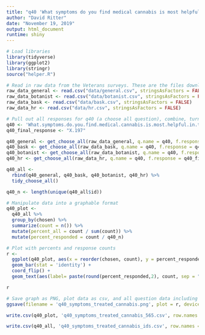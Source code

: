 ```yaml
---
title: "q40 'What symptoms do you find medical cannabis is most helpful in treating/alleviating? (Please select all that apply)' (Veterans)"
author: "David Ritter"
date: "November 19, 2019"
output: html_document
runtime: shiny
---
```


```r
# Load libraries
library(tidyverse)
library(ggplot2)
library(stringr)
source("helper.R")
```

```r
# Read in raw data from the Veterans surveys. These are the files downloaded from survey monkey saved as a .csv
raw_data_general <- read.csv("data/general.csv", stringsAsFactors = FALSE)
raw_data_botanist <- read.csv("data/botanist.csv", stringsAsFactors = FALSE)
raw_data_bask <- read.csv("data/bask.csv", stringsAsFactors = FALSE)
raw_data_hr <- read.csv("data/hr.csv", stringsAsFactors = FALSE)
```

```r
# Pull out all responses for q40 (a choose all question), combine, turn into a tidy data format for further processing then determine 'question n'
q40 <- 'What.symptoms.do.you.find.medical.cannabis.is.most.helpful.in.treating.alleviating...Please.select.all.that.apply.'
q40_final_response <- "X.197"

q40_general <- get_choose_all(raw_data_general, q.name = q40, f.response = q40_final_response)
q40_bask <- get_choose_all(raw_data_bask, q.name = q40, f.response = q40_final_response)
q40_botanist <- get_choose_all(raw_data_botanist, q.name = q40, f.response = q40_final_response)
q40_hr <- get_choose_all(raw_data_hr, q.name = q40, f.response = q40_final_response)

q40_all <- 
  rbind(q40_general, q40_bask, q40_botanist, q40_hr) %>%
  tidy_choose_all()

q40_n <- length(unique(q40_all$id))
```

```r
# Manipulate data into a graphable format
q40_plot <-
  q40_all %>%
  group_by(chosen) %>%
  summarize(count = n()) %>%
  mutate(percent_all = count / sum(count)) %>%
  mutate(percent_responded = count / q40_n)
```

```r
# Plot with percents and response counts
r <- 
  ggplot(q40_plot, aes(x = reorder(chosen, count), y = percent_responded)) +
  geom_bar(stat = 'identity') +
  coord_flip() +
  geom_text(aes(label= paste(round(percent_responded,2), count, sep = "***")))

r
```

```r
# Save graph as PNG, plot data as csv, and all question data including response IDs as csv (save question n and N at end of plot file as "_x.x")
ggsave(filename = 'q40_symptoms_treated_cannabis.png', plot = r, device = 'png')

write.csv(q40_plot, 'q40_symptoms_treated_cannabis_565.csv', row.names = FALSE)

write.csv(q40_all, 'q40_symptoms_treated_cannabis_ids.csv', row.names = FALSE)
```
